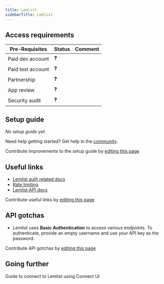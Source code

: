 ```yaml
---
title: Lemlist
sidebarTitle: Lemlist
---
```



<Overview />
<PreBuiltTooling />
<PreBuiltUseCases />

## Access requirements
| Pre-Requisites | Status | Comment|
| - | - | - |
| Paid dev account | ❓ |  |
| Paid test account | ❓ |  |
| Partnership | ❓ | |
| App review | ❓ |  |
| Security audit | ❓ | |


## Setup guide

_No setup guide yet._

<Tip>Need help getting started? Get help in the [community](https://nango.dev/slack).</Tip>

<Note>Contribute improvements to the setup guide by [editing this page](https://github.com/nangohq/nango/tree/master/docs-v2/integrations/all/lemlist.mdx)</Note>


## Useful links

-   [Lemlist auth related docs](https://developer.lemlist.com/#authentication)
-   [Rate limiting](https://developer.lemlist.com/#rate-limit)
-   [Lemlist API docs](https://developer.lemlist.com/#intro)

<Note>Contribute useful links by [editing this page](https://github.com/nangohq/nango/tree/master/docs-v2/integrations/all/lemlist.mdx)</Note>

## API gotchas

- Lemlist uses **Basic Authentication** to access various endpoints. To authenticate, provide an empty username and use your API key as the password.

<Note>Contribute API gotchas by [editing this page](https://github.com/nangohq/nango/tree/master/docs-v2/integrations/all/lemlist.mdx)</Note>

## Going further

<Card title="Connect to Lemlist" icon="link" href="/integrations/all/lemlist/connect" horizontal>
  Guide to connect to Lemlist using Connect UI
</Card>
